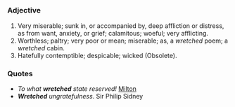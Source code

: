 =={{En}}==
===Adjective===
# Very miserable; sunk in, or accompanied by, deep affliction or distress, as from want, anxiety, or grief; calamitous; woeful; very afflicting.
# Worthless; paltry; very poor or mean; miserable; as, a ''wretched'' poem; a ''wretched'' cabin.
# Hatefully contemptible; despicable; wicked (Obsolete).

===Quotes===
* ''To what '''wretched''' state reserved!''  [[Milton]]
* '''''Wretched''' ungratefulness''. Sir Philip Sidney